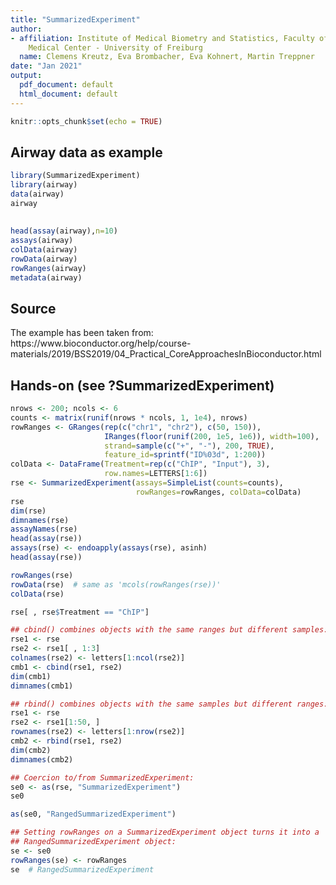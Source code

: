 ---
title: "SummarizedExperiment"
author:
- affiliation: Institute of Medical Biometry and Statistics, Faculty of Medicine and
    Medical Center - University of Freiburg
  name: Clemens Kreutz, Eva Brombacher, Eva Kohnert, Martin Treppner
date: "Jan 2021"
output:
  pdf_document: default
  html_document: default
---

```{r setup, include=FALSE}
knitr::opts_chunk$set(echo = TRUE)
```

## Airway data as example
```{r}
library(SummarizedExperiment)
library(airway)
data(airway)
airway
```

## 
```{r}
head(assay(airway),n=10)
assays(airway)
colData(airway)
rowData(airway)
rowRanges(airway)
metadata(airway)
```


## Source
The example has been taken from:
https://www.bioconductor.org/help/course-materials/2019/BSS2019/04_Practical_CoreApproachesInBioconductor.html


## Hands-on (see ?SummarizedExperiment)
```{r}
nrows <- 200; ncols <- 6
counts <- matrix(runif(nrows * ncols, 1, 1e4), nrows)
rowRanges <- GRanges(rep(c("chr1", "chr2"), c(50, 150)),
                     IRanges(floor(runif(200, 1e5, 1e6)), width=100),
                     strand=sample(c("+", "-"), 200, TRUE),
                     feature_id=sprintf("ID%03d", 1:200))
colData <- DataFrame(Treatment=rep(c("ChIP", "Input"), 3),
                     row.names=LETTERS[1:6])
rse <- SummarizedExperiment(assays=SimpleList(counts=counts),
                            rowRanges=rowRanges, colData=colData)
rse
dim(rse)
dimnames(rse)
assayNames(rse)
head(assay(rse))
assays(rse) <- endoapply(assays(rse), asinh)
head(assay(rse))

rowRanges(rse)
rowData(rse)  # same as 'mcols(rowRanges(rse))'
colData(rse)

rse[ , rse$Treatment == "ChIP"]

## cbind() combines objects with the same ranges but different samples:
rse1 <- rse
rse2 <- rse1[ , 1:3]
colnames(rse2) <- letters[1:ncol(rse2)] 
cmb1 <- cbind(rse1, rse2)
dim(cmb1)
dimnames(cmb1)

## rbind() combines objects with the same samples but different ranges:
rse1 <- rse
rse2 <- rse1[1:50, ]
rownames(rse2) <- letters[1:nrow(rse2)] 
cmb2 <- rbind(rse1, rse2)
dim(cmb2)
dimnames(cmb2)

## Coercion to/from SummarizedExperiment:
se0 <- as(rse, "SummarizedExperiment")
se0

as(se0, "RangedSummarizedExperiment")

## Setting rowRanges on a SummarizedExperiment object turns it into a
## RangedSummarizedExperiment object:
se <- se0
rowRanges(se) <- rowRanges
se  # RangedSummarizedExperiment
```

